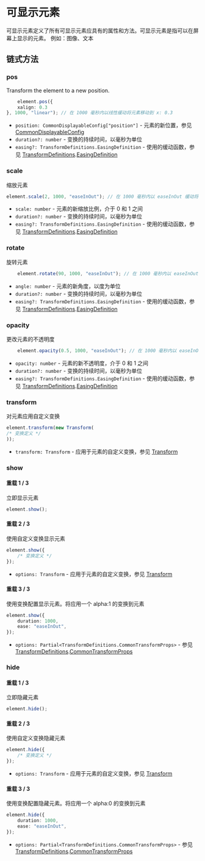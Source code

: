 
# 可显示元素

可显示元素定义了所有可显示元素应具有的属性和方法。可显示元素是指可以在屏幕上显示的元素。
例如：图像、文本

## 链式方法

### pos

<Steps>

Transform the element to a new position.

```typescript
    element.pos({
    xalign: 0.3
}, 1000, "linear"); // 在 1000 毫秒内以线性缓动将元素移动到 x: 0.3
```

- `position: CommonDisplayableConfig["position"]` - 元素的新位置，参见 [CommonDisplayableConfig](../types/CommonDisplayable#position)
- `duration?: number` - 变换的持续时间，以毫秒为单位
- `easing?: TransformDefinitions.EasingDefinition` - 使用的缓动函数，参见 [TransformDefinitions](../types/TransformDefinitions).[EasingDefinition](../types/TransformDefinitions#EasingDefinition)

</Steps>

### scale

<Steps>

缩放元素

```typescript
element.scale(2, 1000, "easeInOut"); // 在 1000 毫秒内以 easeInOut 缓动将元素缩放到 2 倍
```

- `scale: number` - 元素的新缩放比例，介于 0 和 1 之间
- `duration?: number` - 变换的持续时间，以毫秒为单位
- `easing?: TransformDefinitions.EasingDefinition` - 使用的缓动函数，参见 [TransformDefinitions](../types/TransformDefinitions).[EasingDefinition](../types/TransformDefinitions#EasingDefinition)

</Steps>

### rotate

<Steps>

旋转元素

```typescript
    element.rotate(90, 1000, "easeInOut"); // 在 1000 毫秒内以 easeInOut 缓动将元素旋转到 90 度
```

- `angle: number` - 元素的新角度，以度为单位
- `duration?: number` - 变换的持续时间，以毫秒为单位
- `easing?: TransformDefinitions.EasingDefinition` - 使用的缓动函数，参见 [TransformDefinitions](../types/TransformDefinitions).[EasingDefinition](../types/TransformDefinitions#EasingDefinition)

</Steps>

### opacity

<Steps>

更改元素的不透明度

```typescript
    element.opacity(0.5, 1000, "easeInOut"); // 在 1000 毫秒内以 easeInOut 缓动将元素的不透明度更改为 0.5
```

- `opacity: number` - 元素的新不透明度，介于 0 和 1 之间
- `duration?: number` - 变换的持续时间，以毫秒为单位
- `easing?: TransformDefinitions.EasingDefinition` - 使用的缓动函数，参见 [TransformDefinitions](../types/TransformDefinitions).[EasingDefinition](../types/TransformDefinitions#EasingDefinition)

</Steps>

### transform

<Steps>

对元素应用自定义变换

```typescript
element.transform(new Transform(
/* 变换定义 */
));
```

- `transform: Transform` - 应用于元素的自定义变换，参见 [Transform](../animation/transform)

</Steps>

### show

<Steps>

#### 重载 1 / 3

立即显示元素

```typescript
element.show();
```

#### 重载 2 / 3

使用自定义变换显示元素

```typescript
element.show({
    /* 变换定义 */
});
```

- `options: Transform` - 应用于元素的自定义变换，参见 [Transform](../animation/transform)

#### 重载 3 / 3

使用变换配置显示元素。将应用一个 alpha:1 的变换到元素

```typescript
element.show({
    duration: 1000,
    ease: "easeInOut",
});
```

- `options: Partial<TransformDefinitions.CommonTransformProps>` - 参见 [TransformDefinitions](../types/TransformDefinitions).[CommonTransformProps](../types/TransformDefinitions#CommonTransformProps)

</Steps>

### hide

<Steps>

#### 重载 1 / 3

立即隐藏元素

```typescript
element.hide();
```

#### 重载 2 / 3

使用自定义变换隐藏元素

```typescript
element.hide({
    /* 变换定义 */
});
```

- `options: Transform` - 应用于元素的自定义变换，参见 [Transform](../animation/transform)

#### 重载 3 / 3

使用变换配置隐藏元素。将应用一个 alpha:0 的变换到元素

```typescript
element.hide({
    duration: 1000,
    ease: "easeInOut",
});
```

- `options: Partial<TransformDefinitions.CommonTransformProps>` - 参见 [TransformDefinitions](../types/TransformDefinitions).[CommonTransformProps](../types/TransformDefinitions#CommonTransformProps)

</Steps>




